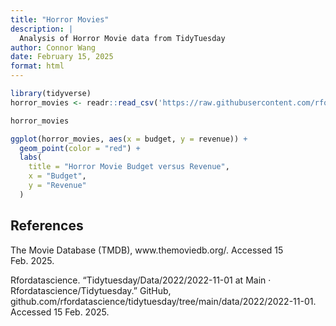 ```yaml
---
title: "Horror Movies"
description: |
  Analysis of Horror Movie data from TidyTuesday
author: Connor Wang
date: February 15, 2025
format: html
---
```


```r
library(tidyverse)
horror_movies <- readr::read_csv('https://raw.githubusercontent.com/rfordatascience/tidytuesday/main/data/2022/2022-11-01/horror_movies.csv')

horror_movies
```

```r
ggplot(horror_movies, aes(x = budget, y = revenue)) +
  geom_point(color = "red") +
  labs(
    title = "Horror Movie Budget versus Revenue",
    x = "Budget",
    y = "Revenue"
  )
```

## References
The Movie Database (TMDB), www.themoviedb.org/. Accessed 15 Feb. 2025. 

Rfordatascience. “Tidytuesday/Data/2022/2022-11-01 at Main · Rfordatascience/Tidytuesday.” GitHub, github.com/rfordatascience/tidytuesday/tree/main/data/2022/2022-11-01. Accessed 15 Feb. 2025. 


